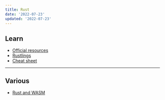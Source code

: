```yaml
---
title: Rust
date: '2022-07-23'
updated: '2022-07-23'
---
```


## Learn

-   [Official resources](https://www.rust-lang.org/learn)
-   [Rustlings](https://github.com/rust-lang/rustlings)
-   [Cheat sheet](https://cheats.rs/)

---

## Various

-   [Rust and WASM](https://rustwasm.github.io/docs/book/)
